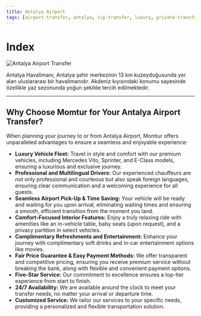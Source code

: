 ```yaml
---
title: Antalya Airport
tags: [airport-transfer, antalya, vip-transfer, luxury, private-transfer]
---
```


# Index

![Antalya Airport Transfer](https://res.cloudinary.com/djzzikcey/image/upload/v1752745711/momtur_uploads/f4v1vzq7pl88dh7kdy6t.jpg)

Antalya Havalimanı, Antalya şehir merkezinin 13 km kuzeydoğusunda yer alan uluslararası bir havalimanıdır. Akdeniz kıyısındaki konumu sayesinde özellikle yaz sezonunda yoğun şekilde tercih edilmektedir.

---

## Why Choose Momtur for Your Antalya Airport Transfer?
When planning your journey to or from Antalya Airport, Momtur offers unparalleled advantages to ensure a seamless and enjoyable experience:

- **Luxury Vehicle Fleet:** Travel in style and comfort with our premium vehicles, including Mercedes Vito, Sprinter, and E-Class models, ensuring a luxurious and exclusive journey.
- **Professional and Multilingual Drivers:** Our experienced chauffeurs are not only professional and courteous but also speak foreign languages, ensuring clear communication and a welcoming experience for all guests.
- **Seamless Airport Pick-Up & Time Saving:** Your vehicle will be ready and waiting for you upon arrival, eliminating waiting times and ensuring a smooth, efficient transition from the moment you land.
- **Comfort-Focused Interior Features:** Enjoy a truly relaxing ride with amenities like an in-vehicle table, baby seats (upon request), and a privacy partition in select vehicles.
- **Complimentary Refreshments and Entertainment:** Enhance your journey with complimentary soft drinks and in-car entertainment options like movies.
- **Fair Price Guarantee & Easy Payment Methods:** We offer transparent and competitive pricing, ensuring you receive premium service without breaking the bank, along with flexible and convenient payment options.
- **Five-Star Service:** Our commitment to excellence ensures a top-tier experience from start to finish.
- **24/7 Availability:** We are available around the clock to meet your transfer needs, no matter your arrival or departure time.
- **Customized Service:** We tailor our services to your specific needs, providing a personalized and flexible transportation solution.
